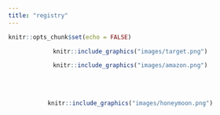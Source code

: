 ```yaml
---
title: "registry"
---
```


```r
knitr::opts_chunk$set(echo = FALSE)
```

<center>
::: {.floatting}

<a href = "https://www.target.com/gift-registry/gift/jina-leslie4">
```r
knitr::include_graphics("images/target.png") 
```
:::
</a>


::: {.floatting}
<a href = "https://www.amazon.com/wedding/share/jina_leslie">
```r
knitr::include_graphics("images/amazon.png") 
```
:::
</a>


<br>
<br>


::: {.floatting}

<a href = "https://account.venmo.com/u/Jina-Yun-2">
```r
knitr::include_graphics("images/honeymoon.png") 
```
:::
</a>


</center>